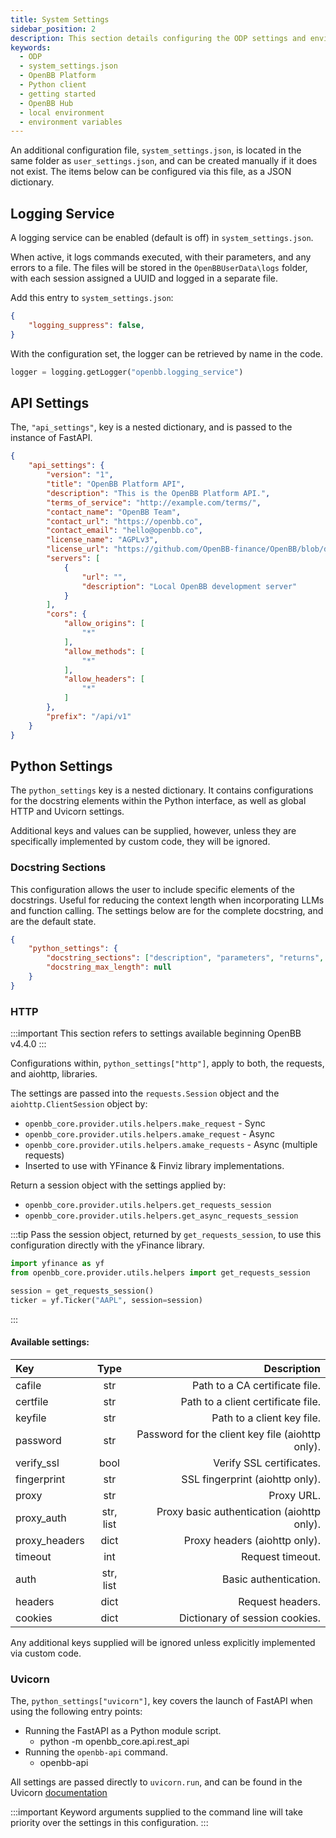 ```yaml
---
title: System Settings
sidebar_position: 2
description: This section details configuring the ODP settings and environment variables.
keywords:
  - ODP
  - system_settings.json
  - OpenBB Platform
  - Python client
  - getting started
  - OpenBB Hub
  - local environment
  - environment variables
---
```



<HeadTitle title="System Settings - ODP Python | OpenBB Docs" />

An additional configuration file, `system_settings.json`, is located in the same folder as `user_settings.json`, and can be created manually if it does not exist. The items below can be configured via this file, as a JSON dictionary.

## Logging Service

A logging service can be enabled (default is off) in `system_settings.json`.

When active, it logs commands executed, with their parameters, and any errors to a file.
The files will be stored in the `OpenBBUserData\logs` folder, with each session assigned a UUID and logged in a separate file.

Add this entry to `system_settings.json`:

```json
{
    "logging_suppress": false,
}
```

With the configuration set, the logger can be retrieved by name in the code.

```python
logger = logging.getLogger("openbb.logging_service")
```

## API Settings

The, `"api_settings"`, key is a nested dictionary, and is passed to the instance of FastAPI. 

```json
{
    "api_settings": {
        "version": "1",
        "title": "OpenBB Platform API",
        "description": "This is the OpenBB Platform API.",
        "terms_of_service": "http://example.com/terms/",
        "contact_name": "OpenBB Team",
        "contact_url": "https://openbb.co",
        "contact_email": "hello@openbb.co",
        "license_name": "AGPLv3",
        "license_url": "https://github.com/OpenBB-finance/OpenBB/blob/develop/LICENSE",
        "servers": [
            {
                "url": "",
                "description": "Local OpenBB development server"
            }
        ],
        "cors": {
            "allow_origins": [
                "*"
            ],
            "allow_methods": [
                "*"
            ],
            "allow_headers": [
                "*"
            ]
        },
        "prefix": "/api/v1"
    }
}
```

## Python Settings

The `python_settings` key is a nested dictionary. It contains configurations for the docstring elements within the Python interface, as well as global HTTP and Uvicorn settings.

Additional keys and values can be supplied, however, unless they are specifically implemented by custom code, they will be ignored.

### Docstring Sections

This configuration allows the user to include specific elements of the docstrings. Useful for reducing the context length when incorporating LLMs and function calling. The settings below are for the complete docstring, and are the default state.

```json
{
    "python_settings": {
        "docstring_sections": ["description", "parameters", "returns", "examples"],
        "docstring_max_length": null
    }
}
```

### HTTP

:::important
This section refers to settings available beginning OpenBB v4.4.0
:::

Configurations within, `python_settings["http"]`, apply to both, the requests, and aiohttp, libraries.

The settings are passed into the `requests.Session` object and the `aiohttp.ClientSession` object by:
- `openbb_core.provider.utils.helpers.make_request` - Sync
- `openbb_core.provider.utils.helpers.amake_request` - Async
- `openbb_core.provider.utils.helpers.amake_requests` - Async (multiple requests)
- Inserted to use with YFinance & Finviz library implementations.

Return a session object with the settings applied by:
- `openbb_core.provider.utils.helpers.get_requests_session`
- `openbb_core.provider.utils.helpers.get_async_requests_session`

:::tip
Pass the session object, returned by `get_requests_session`, to use this configuration directly with the yFinance library.

```python
import yfinance as yf
from openbb_core.provider.utils.helpers import get_requests_session

session = get_requests_session()
ticker = yf.Ticker("AAPL", session=session)
```
:::

#### Available settings:

| Key | Type | Description |
|:----|:----:|------------:|
|cafile| str | Path to a CA certificate file.|
|certfile| str | Path to a client certificate file.|
|keyfile| str | Path to a client key file.|
|password| str | Password for the client key file (aiohttp only).|
|verify_ssl| bool | Verify SSL certificates.|
|fingerprint| str | SSL fingerprint (aiohttp only).|
|proxy| str | Proxy URL.|
|proxy_auth| str, list | Proxy basic authentication (aiohttp only).|
|proxy_headers| dict | Proxy headers (aiohttp only).|
|timeout| int | Request timeout.|
|auth| str, list | Basic authentication.|
|headers| dict | Request headers.|
|cookies| dict | Dictionary of session cookies.|

Any additional keys supplied will be ignored unless explicitly implemented via custom code.

### Uvicorn

The, `python_settings["uvicorn"]`, key covers the launch of FastAPI when using the following entry points:

- Running the FastAPI as a Python module script.
    - python -m openbb_core.api.rest_api
- Running the `openbb-api` command.
    - openbb-api

All settings are passed directly to `uvicorn.run`, and can be found in the Uvicorn [documentation](https://www.uvicorn.org/settings/)

:::important
Keyword arguments supplied to the command line will take priority over the settings in this configuration.
:::
